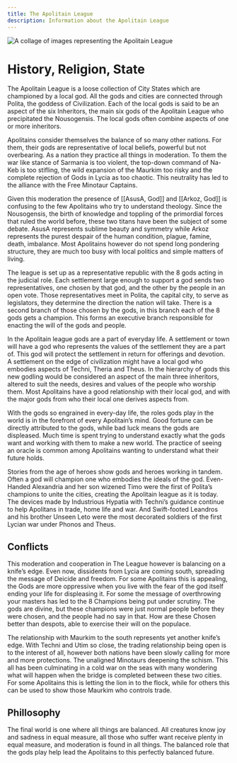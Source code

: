```yaml
---
title: The Apolitain League
description: Information about the Apolitain League
---
```


<Image src={apolitainCollage} alt="A collage of images representing the Apolitain League"/>

# History, Religion, State

The Apolitain League is a loose collection of City States which are championed by a local god. All the gods and cities are connected through Polita, the goddess of Civilization. Each of the local gods is said to be an aspect of the six Inheritors, the main six gods of the Apolitain League who precipitated the Nousogensis. The local gods often combine aspects of one or more inheritors.  

Apolitains consider themselves the balance of so many other nations. For them, their gods are representative of local beliefs, powerful but not overbearing. As a nation they practice all things in moderation. To them the war like stance of Sarmania is too violent, the top-down command of Na-Keb is too stifling, the wild expansion of the Maurkim too risky and the complete rejection of Gods in Lycia as too chaotic. This neutrality has led to the alliance with the Free Minotaur Captains.  

Given this moderation the presence of [[AsusA, God]] and [[Arkoz, God]] is confusing to the few Apolitains who try to understand theology. Since the Nousogensis, the birth of knowledge and toppling of the primordial forces that ruled the world before, these two titans have been the subject of some debate. AsusA represents sublime beauty and symmetry while Arkoz represents the purest despair of the human condition, plague, famine, death, imbalance. Most Apolitains however do not spend long pondering structure, they are much too busy with local politics and simple matters of living.  

The league is set up as a representative republic with the 8 gods acting in the judicial role. Each settlement large enough to support a god sends two representatives, one chosen by that god, and the other by the people in an open vote. Those representatives meet in Polita, the capital city, to serve as legislators, they determine the direction the nation will take. There is a second branch of those chosen by the gods, in this branch each of the 8 gods gets a champion. This forms an executive branch responsible for enacting the will of the gods and people.  

In the Apolitain league gods are a part of everyday life. A settlement or town will have a god who represents the values of the settlement they are a part of. This god will protect the settlement in return for offerings and devotion. A settlement on the edge of civilization might have a local god who embodies aspects of Techni, Theria and Theus. In the hierarchy of gods this new godling would be considered an aspect of the main three inheritors, altered to suit the needs, desires and values of the people who worship them. Most Apolitains have a good relationship with their local god, and with the major gods from who their local one derives aspects from.  

With the gods so engrained in every-day life, the roles gods play in the world is in the forefront of every Apolitain’s mind. Good fortune can be directly attributed to the gods, while bad luck means the gods are displeased. Much time is spent trying to understand exactly what the gods want and working with them to make a new world. The practice of seeing an oracle is common among Apolitains wanting to understand what their future holds.  

Stories from the age of heroes show gods and heroes working in tandem. Often a god will champion one who embodies the ideals of the god. Even-Handed Alexandria and her son wizened Timo were the first of Polita’s champions to unite the cities, creating the Apolitain league as it is today. The devices made by Industrious Hypatia with Techni’s guidance continue to help Apolitans in trade, home life and war. And Swift-footed Leandros and his brother Unseen Leto were the most decorated soldiers of the first Lycian war under Phonos and Theus.  

## Conflicts

This moderation and cooperation in The League however is balancing on a knife’s edge. Even now, dissidents from Lycia are coming south, spreading the message of Deicide and freedom. For some Apolitains this is appealing, the Gods are more oppressive when you live with the fear of the god itself ending your life for displeasing it. For some the message of overthrowing your masters has led to the 8 Champions being put under scrutiny. The gods are divine, but these champions were just normal people before they were chosen, and the people had no say in that. How are these Chosen better than despots, able to exercise their will on the populace.  

The relationship with Maurkim to the south represents yet another knife’s edge. With Techni and Utim so close, the trading relationship being open is to the interest of all, however both nations have been slowly calling for more and more protections. The unaligned Minotaurs deepening the schism. This all has been culminating in a cold war on the seas with many wondering what will happen when the bridge is completed between these two cities. For some Apolitains this is letting the lion in to the flock, while for others this can be used to show those Maurkim who controls trade.  


## Phillosophy

The final world is one where all things are balanced. All creatures know joy and sadness in equal measure, all those who suffer want receive plenty in equal measure, and moderation is found in all things. The balanced role that the gods play help lead the Apolitains to this perfectly balanced future.